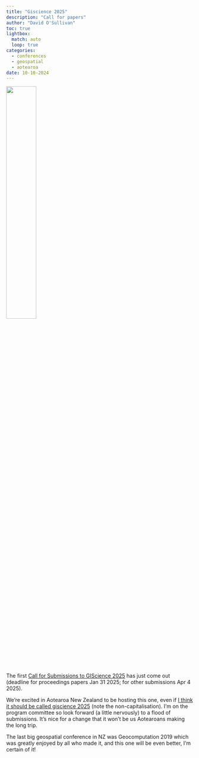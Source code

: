 ```yaml
---
title: "Giscience 2025"
description: "Call for papers"
author: "David O'Sullivan"
toc: true
lightbox:
  match: auto
  loop: true
categories:
  - conferences
  - geospatial
  - aotearoa
date: 10-10-2024
---
```


![](giscience-2025.png){width=40%}

The first [Call for Submissions to GIScience 2025](https://giscience2025.org/#cfp) has just come out (deadline for proceedings papers Jan 31 2025; for other submissions Apr 4 2025).

We're excited in Aotearoa New Zealand to be hosting this one, even if [I think it should be called giscience 2025](https://dosull.github.io/computing-geographically/other-stuff/giscience-not-GIScience.html) (note the non-capitalisation). I'm on the program committee so look forward (a little nervously) to a flood of submissions. It's nice for a change that it won't be us Aotearoans making the long trip.

The last big geospatial conference in NZ was Geocomputation 2019 which was greatly enjoyed by all who made it, and this one will be even better, I'm certain of it!